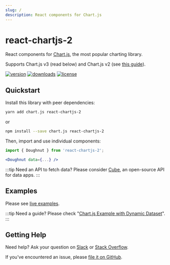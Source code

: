 ```yaml
---
slug: /
description: React components for Chart.js
---
```



# react-chartjs-2

<Logo className='logo' width={150} height={150} />

React components for [Chart.js](https://www.chartjs.org), the most popular charting library.

Supports Chart.js v3 (read below) and Chart.js v2 (see [this guide](/docs/chartjs-v2)).

[![version](https://img.shields.io/npm/v/react-chartjs-2.svg)](https://www.npmjs.com/package/react-chartjs-2)
[![downloads](https://img.shields.io/npm/dm/react-chartjs-2.svg)](https://www.npmjs.com/package/react-chartjs-2)
[![license](https://shields.io/badge/license-MIT-green)](http://opensource.org/licenses/MIT)

## Quickstart

Install this library with peer dependencies:

```bash
yarn add chart.js react-chartjs-2
```

or

```bash
npm install --save chart.js react-chartjs-2
```

Then, import and use individual components:

```jsx
import { Doughnut } from 'react-chartjs-2';

<Doughnut data={...} />
```

:::tip Need an API to fetch data?
Please consider [Cube](https://cube.dev/?ref=eco-react-chartjs), an open-source API for data apps.
:::

## Examples

Please see [live examples](/examples).

:::tip Need a guide?
Please check "[Chart.js Example with Dynamic Dataset](https://cube.dev/blog/chart-js-example-with-dynamic-dataset/?ref=eco-react-chartjs)".
:::

## Getting Help

Need help? Ask your question on [Slack](https://slack.cube.dev/?ref=eco-react-chartjs) or [Stack Overflow](https://stackoverflow.com/questions/tagged/react-chartjs-2).

If you've encountered an issue, please [file it on GitHub](https://github.com/reactchartjs/react-chartjs-2/issues).